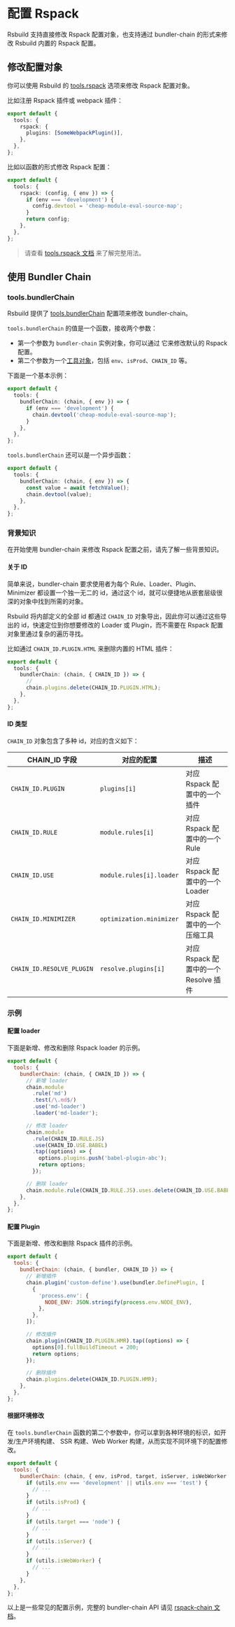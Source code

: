 # 配置 Rspack

Rsbuild 支持直接修改 Rspack 配置对象，也支持通过 bundler-chain 的形式来修改 Rsbuild 内置的 Rspack 配置。

## 修改配置对象

你可以使用 Rsbuild 的 [tools.rspack](/config/tools/rspack) 选项来修改 Rspack 配置对象。

比如注册 Rspack 插件或 webpack 插件：

```ts title="rsbuild.config.ts"
export default {
  tools: {
    rspack: {
      plugins: [SomeWebpackPlugin()],
    },
  },
};
```

比如以函数的形式修改 Rspack 配置：

```ts title="rsbuild.config.ts"
export default {
  tools: {
    rspack: (config, { env }) => {
      if (env === 'development') {
        config.devtool = 'cheap-module-eval-source-map';
      }
      return config;
    },
  },
};
```

> 请查看 [tools.rspack 文档](/config/tools/rspack) 来了解完整用法。

## 使用 Bundler Chain


<RspackChain />

### tools.bundlerChain

Rsbuild 提供了 [tools.bundlerChain](/config/tools/bundler-chain) 配置项来修改 bundler-chain。

`tools.bundlerChain` 的值是一个函数，接收两个参数：

- 第一个参数为 `bundler-chain` 实例对象，你可以通过 它来修改默认的 Rspack 配置。
- 第二个参数为一个[工具对象](/config/tools/bundler-chain#工具对象)，包括 `env`、`isProd`、`CHAIN_ID` 等。

下面是一个基本示例：

```ts title="rsbuild.config.ts"
export default {
  tools: {
    bundlerChain: (chain, { env }) => {
      if (env === 'development') {
        chain.devtool('cheap-module-eval-source-map');
      }
    },
  },
};
```

`tools.bundlerChain` 还可以是一个异步函数：

```ts title="rsbuild.config.ts"
export default {
  tools: {
    bundlerChain: (chain, { env }) => {
      const value = await fetchValue();
      chain.devtool(value);
    },
  },
};
```

### 背景知识

在开始使用 bundler-chain 来修改 Rspack 配置之前，请先了解一些背景知识。

#### 关于 ID

简单来说，bundler-chain 要求使用者为每个 Rule、Loader、Plugin、Minimizer 都设置一个独一无二的 id，通过这个 id，就可以便捷地从嵌套层级很深的对象中找到所需的对象。

Rsbuild 将内部定义的全部 id 都通过 `CHAIN_ID` 对象导出，因此你可以通过这些导出的 id，快速定位到你想要修改的 Loader 或 Plugin，而不需要在 Rspack 配置对象里通过复杂的遍历寻找。

比如通过 `CHAIN_ID.PLUGIN.HTML` 来删除内置的 HTML 插件：

```ts title="rsbuild.config.ts"
export default {
  tools: {
    bundlerChain: (chain, { CHAIN_ID }) => {
      //
      chain.plugins.delete(CHAIN_ID.PLUGIN.HTML);
    },
  },
};
```

#### ID 类型

`CHAIN_ID` 对象包含了多种 id，对应的含义如下：

| CHAIN_ID 字段             | 对应的配置               | 描述                                  |
| ------------------------- | ------------------------ | ------------------------------------- |
| `CHAIN_ID.PLUGIN`         | `plugins[i]`             | 对应 Rspack 配置中的一个插件          |
| `CHAIN_ID.RULE`           | `module.rules[i]`        | 对应 Rspack 配置中的一个 Rule         |
| `CHAIN_ID.USE`            | `module.rules[i].loader` | 对应 Rspack 配置中的一个 Loader       |
| `CHAIN_ID.MINIMIZER`      | `optimization.minimizer` | 对应 Rspack 配置中的一个压缩工具      |
| `CHAIN_ID.RESOLVE_PLUGIN` | `resolve.plugins[i]`     | 对应 Rspack 配置中的一个 Resolve 插件 |

### 示例

#### 配置 loader

下面是新增、修改和删除 Rspack loader 的示例。

```js title="rsbuild.config.ts"
export default {
  tools: {
    bundlerChain: (chain, { CHAIN_ID }) => {
      // 新增 loader
      chain.module
        .rule('md')
        .test(/\.md$/)
        .use('md-loader')
        .loader('md-loader');

      // 修改 loader
      chain.module
        .rule(CHAIN_ID.RULE.JS)
        .use(CHAIN_ID.USE.BABEL)
        .tap((options) => {
          options.plugins.push('babel-plugin-abc');
          return options;
        });

      // 删除 loader
      chain.module.rule(CHAIN_ID.RULE.JS).uses.delete(CHAIN_ID.USE.BABEL);
    },
  },
};
```

#### 配置 Plugin

下面是新增、修改和删除 Rspack 插件的示例。

```js title="rsbuild.config.ts"
export default {
  tools: {
    bundlerChain: (chain, { bundler, CHAIN_ID }) => {
      // 新增插件
      chain.plugin('custom-define').use(bundler.DefinePlugin, [
        {
          'process.env': {
            NODE_ENV: JSON.stringify(process.env.NODE_ENV),
          },
        },
      ]);

      // 修改插件
      chain.plugin(CHAIN_ID.PLUGIN.HMR).tap((options) => {
        options[0].fullBuildTimeout = 200;
        return options;
      });

      // 删除插件
      chain.plugins.delete(CHAIN_ID.PLUGIN.HMR);
    },
  },
};
```

#### 根据环境修改

在 `tools.bundlerChain` 函数的第二个参数中，你可以拿到各种环境的标识，如开发/生产环境构建、 SSR 构建、Web Worker 构建，从而实现不同环境下的配置修改。

```js title="rsbuild.config.ts"
export default {
  tools: {
    bundlerChain: (chain, { env, isProd, target, isServer, isWebWorker }) => {
      if (utils.env === 'development' || utils.env === 'test') {
        // ...
      }
      if (utils.isProd) {
        // ...
      }
      if (utils.target === 'node') {
        // ...
      }
      if (utils.isServer) {
        // ...
      }
      if (utils.isWebWorker) {
        // ...
      }
    },
  },
};
```

以上是一些常见的配置示例，完整的 bundler-chain API 请见 [rspack-chain 文档](https://github.com/rspack-contrib/rspack-chain)。
